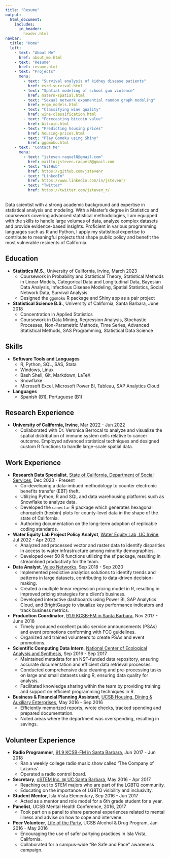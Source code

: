 ```yaml
---
title: "Resume"
output:
  html_document:
    includes:
      in_header: 
        header.html
navbar:
  title: "Home"
  left:
    - text: "About Me"
      href: about_me.html
    - text: "Resume"
      href: resume.html
    - text: "Projects"
      menu:
        - text: "Survival analysis of kidney disease patients"
          href: esrd-survival.html
        - text: "Spatial modeling of school gun violence"
          href: matern-spatial.html
        - text: "Sexual network exponential random graph modeling"
          href: ergm_models.html
        - text: "Classifying wine quality"
          href: wine-classification.html
        - text: "Forecasting bitcoin value"
          href: bitcoin.html
        - text: "Predicting housing prices"
          href: housing-prices.html
        - text: "Play Gomoku using Shiny"
          href: ggomoku.html
    - text: "Contact Me"
      menu:
        - text: "jsteven.raquel8@gmail.com"
          href: mailto:jsteven.raquel8@gmail.com
        - text: "GitHub"
          href: https://github.com/jstevenr
        - text: "LinkedIn"
          href: https://www.linkedin.com/in/jstevenr/
        - text: "Twitter"
          href: https://twitter.com/jsteven_r/
---
```


Data scientist with a strong academic background and expertise in statistical analysis and modeling. With a Master's degree in Statistics and coursework covering advanced statistical methodologies, I am equipped with the skills to handle large volumes of data, analyze complex datasets and provide evidence-based insights. Proficient in various programming languages such as R and Python, I apply my statistical expertise to contribute to meaningful projects that shape public policy and benefit the most vulnerable residents of California. 

## Education

* **Statistics M.S.**, University of California, Irvine, March 2023
    + Coursework in Probability and Statistical Theory, Statistical Methods in Linear Models, Categorical Data and Longitudinal Data, Bayesian Data Analysis, Infectious Disease Modeling, Spatial Statistics, Social Network Data, Survival Analysis
    + Designed the `ggomoku` R package and Shiny app as a pair project
* **Statistical Science B.S.**, University of California, Santa Barbara, June 2018
    + Concentration in Applied Statistics
    + Coursework in Data Mining, Regression Analysis, Stochastic Processes, Non-Parametric Methods, Time Series, Advanced Statistical Methods, SAS Programming, Statistical Data Science
    
## Skills

* **Software Tools and Languages**
    + R, Python, SQL, SAS, Stata
    + Windows, Linux
    + Bash Shell, Git, Markdown, LaTeX
    + Snowflake
    + Microsoft Excel, Microsoft Power BI, Tableau, SAP Analytics Cloud
* **Languages**
    + Spanish (B1), Portuguese (B1)

## Research Experience

* **University of California, Irvine**, Mar 2022 - Jun 2022
    + Collaborated with Dr. Veronica Berrocal to analyze and visualize the spatial distribution of immune system cells relative to cancer outcome. Employed advanced statistical techniques and designed custom R functions to handle large-scale spatial data.

## Work Experience

* **Research Data Specialist**, [State of California, Department of Social Services](https://cdss.ca.gov), Dec 2023 - Present
    + Co-developing a data-imbued methodology to counter electronic benefits transfer (EBT) theft.
    + Utilizing Python, R and SQL and data warehousing platforms such as Snowflake to analyze data.
    + Developed the `canectar` R package which generates hexagonal choropleth (hexbin) plots for county-level data in the shape of the state of California. 
    + Authoring documentation on the long-term adoption of replicable coding standards.
* **Water Equity Lab Project Policy Analyst**, [Water Equity Lab, UC Irvine](https://www.uci.edu/), Jul 2022 - Apr 2023
    + Analyzed and processed vector and raster data to identify disparities in access to water infrastructure among minority
demographics.
    + Developed over 50 R functions utilizing the sf package, resulting in streamlined productivity for the team.

* **Data Analyst**, [Valeo Networks](https://valeonetworks.com), Sep 2018 - Sep 2020
    + Implemented predictive analytics solutions to identify trends and patterns in large datasets, contributing to data-driven decision-making.
    + Created a multiple linear regression pricing model in R, resulting in improved pricing strategies for a client’s business.
    + Developed interactive dashboards using Power BI, SAP Analytics Cloud, and BrightGauge to visualize key performance indicators and track business metrics.
* **Production Coordinator**, [91.9 KCSB-FM in Santa Barbara](https://kcsb.org), Nov 2017 - June 2018
    + Timely produced excellent public service announcements (PSAs) and event promotions conforming with FCC guidelines.
    + Organized and trained volunteers to create PSAs and event promotions.
* **Scientific Computing Data Intern**, [National Center of Ecological Analysis and Synthesis](https://www.nceas.ucsb.edu/), Sep 2016 - Sep 2017
    + Maintained metadata for an NSF-funded data repository, ensuring accurate documentation and efficient data retrieval processes.
    + Conducted comprehensive data cleaning and pre-processing tasks on large and small datasets using R, ensuring data quality for analysis.
    + Facilitated knowledge sharing within the team by providing training and support on efficient programming techniques in R.
* **Business & Financial Planning Assistant**, [UCSB Housing, Dining & Auxiliary Enterprises](https://www.housing.ucsb.edu/home), May 2016 - Sep 2016
    + Efficiently memorized reports, wrote checks, tracked spending and prepared documentation.
    + Noted areas where the department was overspending, resulting in savings.

## Volunteer Experience
* **Radio Programmer**, [91.9 KCSB-FM in Santa Barbara](https://kcsb.org/), Jun 2017 - Jun 2018
    + Ran a weekly college radio music show called 'The Company of Lazarus'.
    + Operated a radio control board.
* **Secretary**, [oSTEM Inc. @ UC Santa Barbara](https://orgsync.com/66953/chapter), May 2016 - Apr 2017
    + Reaching out to STEM majors who are part of the LGBTQ community.
    + Educating on the importance of LGBTQ visibility and inclusivity.
* **Student Mentor**, Isla Vista Elementary, Sep 2016 - Jun 2017
    + Acted as a mentor and role model for a 6th grade student for a year.
* **Panelist**, UCSB Mental Health Conference, 2016, 2017
    + Took part on a panel to share personal experiences related to mental illness and advise on how to cope and intervene.
* **Peer Volunteer**, [Life of the Party](https://lifeoftheparty.sa.ucsb.edu/), UCSB Alcohol & Drug Program, Jan 2016 - May 2016
    + Encouraging the use of safer partying practices in Isla Vista, California.
    + Collaborated for a campus-wide “Be Safe and Pace” awareness campaign.
